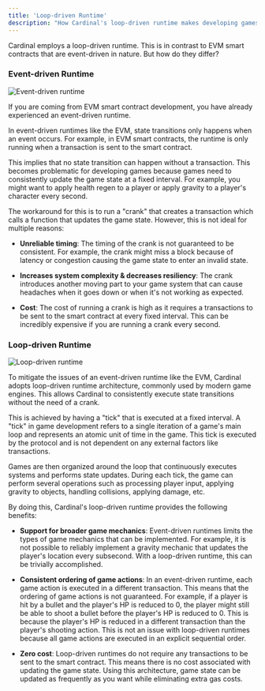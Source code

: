 ```yaml
---
title: 'Loop-driven Runtime'
description: "How Cardinal's loop-driven runtime makes developing games on the blockchain easier"
---
```


Cardinal employs a loop-driven runtime. This is in contrast to EVM smart contracts that are event-driven in nature. But how do they differ?

### Event-driven Runtime

![Event-driven runtime](/images/event.jpg)

If you are coming from EVM smart contract development, you have already experienced an event-driven runtime.

In event-driven runtimes like the EVM, state transitions only happens when an event occurs. For example, in EVM smart contracts, the runtime is only running when a transaction is sent to the smart contract.

This implies that no state transition can happen without a transaction. This becomes problematic for developing games because games need to consistently update the game state at a fixed interval. For example, you might want to apply health regen to a player or apply gravity to a player's character every second.

The workaround for this is to run a "crank" that creates a transaction which calls a function that updates the game state. However, this is not ideal for multiple reasons:

- **Unreliable timing**: The timing of the crank is not guaranteed to be consistent. For example, the crank might miss a block because of latency or congestion causing the game state to enter an invalid state.

- **Increases system complexity & decreases resiliency**: The crank introduces another moving part to your game system that can cause headaches when it goes down or when it's not working as expected.

- **Cost**: The cost of running a crank is high as it requires a transactions to be sent to the smart contract at every fixed interval. This can be incredibly expensive if you are running a crank every second.

### Loop-driven Runtime

![Loop-driven runtime](/images/loop.jpg)

To mitigate the issues of an event-driven runtime like the EVM, Cardinal adopts loop-driven runtime architecture, commonly used by modern game engines. This allows Cardinal to consistently execute state transitions without the need of a crank.

This is achieved by having a "tick" that is executed at a fixed interval. A "tick" in game development refers to a single iteration of a game's main loop and represents an atomic unit of time in the game. This tick is executed by the protocol and is not dependent on any external factors like transactions.

Games are then organized around the loop that continuously executes systems and performs state updates. During each tick, the game can perform several operations such as processing player input, applying gravity to objects, handling collisions, applying damage, etc.

By doing this, Cardinal's loop-driven runtime provides the following benefits:

- **Support for broader game mechanics**: Event-driven runtimes limits the types of game mechanics that can be implemented. For example, it is not possible to reliably implement a gravity mechanic that updates the player's location every subsecond. With a loop-driven runtime, this can be trivially accomplished.

- **Consistent ordering of game actions**: In an event-driven runtime, each game action is executed in a different transaction. This means that the ordering of game actions is not guaranteed. For example, if a player is hit by a bullet and the player's HP is reduced to 0, the player might still be able to shoot a bullet before the player's HP is reduced to 0. This is because the player's HP is reduced in a different transaction than the player's shooting action. This is not an issue with loop-driven runtimes because all game actions are executed in an explicit sequential order.

- **Zero cost**: Loop-driven runtimes do not require any transactions to be sent to the smart contract. This means there is no cost associated with updating the game state. Using this architecture, game state can be updated as frequently as you want while eliminating extra gas costs.
